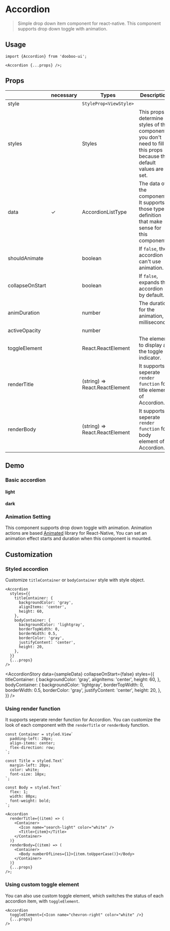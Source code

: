 
<Meta title="Components/Accordion" />

# Accordion

> Simple drop down item component for react-native. This component supports drop down toggle with animation.<br/>

## Usage

```tsx
import {Accordion} from 'dooboo-ui';

<Accordion {...props} />;
```

## Props

|                 | necessary | Types                          | Description                                                                                                         | Default               |
| --------------- | --------- | ------------------------------ | ------------------------------------------------------------------------------------------------------------------- | --------------------- |
| style           |           | `StyleProp<ViewStyle>`         |                                                                                                                     | `undefined`           |
| styles          |           | Styles                         | This props determine styles of the component. you don't need to fill this props because the default values are set. | `undefined`           |
| data            | ✓         | AccordionListType              | The data of the component. It supports those type definition that make sense for this component.                    |                       |
| shouldAnimate   |           | boolean                        | If `false`, the accordion can't use animation.                                                                      | `true`                |
| collapseOnStart |           | boolean                        | If `false`, expands the accordion by default.                                                                       | `true `               |
| animDuration    |           | number                         | The duration for the animation, in milliseconds.                                                                    | `200`                 |
| activeOpacity   |           | number                         |                                                                                                                     | `1`                   |
| toggleElement   |           | React.ReactElement             | The element to display as the toggle indicator.                                                                     | `default arrow image` |
| renderTitle     |           | (string) => React.ReactElement | It supports seperate `render function` for title element of Accordion.                                              | `default wrapper`     |
| renderBody      |           | (string) => React.ReactElement | It supports seperate `render function` for body element of Accordion.                                               | `default wrapper`     |

## Demo

### Basic accordion

#### light

<AccordionStory theme="light" data={sampleData} />

#### dark

<AccordionStory theme="dark" data={sampleData} />

### Animation Setting

This component supports drop down toggle with animation. Animation actions are based [Animated](https://reactnative.dev/docs/animated) library for React-Native, You can set an animation effect starts and duration when this component is mounted.

<ExAnimation data={sampleData} />

## Customization

### Styled accordion

Customize `titleContainer` or `bodyContainer` style with style object.

```tsx
<Accordion
  styles={{
    titleContainer: {
      backgroundColor: 'gray',
      alignItems: 'center',
      height: 60,
    },
    bodyContainer: {
      backgroundColor: 'lightgray',
      borderTopWidth: 0,
      borderWidth: 0.5,
      borderColor: 'gray',
      justifyContent: 'center',
      height: 20,
    },
  }}
  {...props}
/>
```

<AccordionStory
  data={sampleData}
  collapseOnStart={false}
  styles={{
    titleContainer: {
      backgroundColor: 'gray',
      alignItems: 'center',
      height: 60,
    },
    bodyContainer: {
      backgroundColor: 'lightgray',
      borderTopWidth: 0,
      borderWidth: 0.5,
      borderColor: 'gray',
      justifyContent: 'center',
      height: 20,
    },
  }}
/>

### Using render function

It supports seperate render function for Accordion. You can customize the look of each component with the `renderTitle` or `renderBody` function.

```tsx
const Container = styled.View`
  padding-left: 20px;
  align-items: center;
  flex-direction: row;
`;

const Title = styled.Text`
  margin-left: 20px;
  color: white;
  font-size: 18px;
`;

const Body = styled.Text`
  flex: 1;
  width: 80px;
  font-weight: bold;
`;

<Accordion
  renderTitle={(item) => (
    <Container>
      <Icon name="search-light" color="white" />
      <Title>{item}</Title>
    </Container>
  )}
  renderBody={(item) => (
    <Container>
      <Body numberOfLines={1}>{item.toUpperCase()}</Body>
    </Container>
  )}
  {...props}
/>;
```

<ExRenderFunction data={sampleData} />

### Using custom toggle element

You can also use custom toggle element, which switches the status of each accordion item, with `toggleElement`.

```tsx
<Accordion
  toggleElement={<Icon name="chevron-right" color="white" />}
  {...props}
/>
```

<ExToggleElement data={sampleData} />
